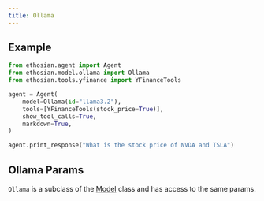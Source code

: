 ```yaml
---
title: Ollama
---
```


## Example

<CodeGroup>

```python agent.py
from ethosian.agent import Agent
from ethosian.model.ollama import Ollama
from ethosian.tools.yfinance import YFinanceTools

agent = Agent(
    model=Ollama(id="llama3.2"),
    tools=[YFinanceTools(stock_price=True)],
    show_tool_calls=True,
    markdown=True,
)

agent.print_response("What is the stock price of NVDA and TSLA")
```

</CodeGroup>

## Ollama Params

<Snippet file="model-ollama-params.mdx" />

`Ollama` is a subclass of the [Model](/reference/model/base) class and has access to the same params.
